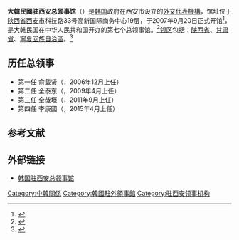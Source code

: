 {{citation style|time=2017-02-09T07:31:26+00:00}}
{{expand|time=2017-02-09T07:31:26+00:00}}
{{Infobox diplomatic mission
| name              = 大韓民國駐西安總領事館<br><small>{{lang|ko|주 시안 대한민국 총영사관}}<br>[[File:Emblem_of_South_Korea.svg|110px]]</small>
| image             = 
| caption= 
| location          = {{CHN}}[[西安市|西安市]]
| address           = [[西安高新技术产业开发区|西安高新技术产业开发区]]科技路33号
| department={{flagicon image|Emblem of the Government of the Republic of Korea.svg}}  [[大韓民國外交部|大韓民國外交部]]
| ambassador        = 
| open              = 2007年9月20日
| consul_general    = 李康國
| high_commissioner =
| coordinates       = 
| website           = [http://chn-xian.mofa.go.kr/worldlanguage/asia/chn-xian/main/index.jsp 官方網站]
}}
'''大韓民國驻西安总领事馆'''（{{kor|k=주 시안 대한민국 총영사관|hj=駐 시안 大韓民國 總領事館|名=南}}）是[[韩国|韩国]]政府在西安市设立的[[韓國駐外機構列表|外交代表機構]]，馆址位于[[陕西省|陕西省]][[西安市|西安市]]科技路33号高新国际商务中心19层，于2007年9月20日正式开馆<ref>{{Cite web|url=http://news.xinhuanet.com/newscenter/2007-09/20/content_6761375.htm|title=韩国驻西安总领事馆开馆|accessdate=2017-04-10|author=|date=2007-09-20|work=news.xinhuanet.com|publisher=新华网}}</ref>，是大韩民国在中华人民共和国开办的第七个总领事馆。<ref>{{Cite web|url=http://www.xiancn.com/gb/wbpaper/2007-09/21/content_1321722.htm|title=韩国驻西安总领馆开馆|accessdate=2017-04-10|author=|date=2007-09-21|work=www.xiancn.com|publisher=西安晚报电子版|archive-date=2017-02-11|archive-url=https://web.archive.org/web/20170211082825/http://www.xiancn.com/gb/wbpaper/2007-09/21/content_1321722.htm|dead-url=no}}</ref>[[領事轄區|领区]]包括：[[陕西省|陕西省]]、[[甘肃省|甘肃省]]、[[寧夏回族自治區|寧夏回族自治區]]。<ref>{{Cite web|url=http://www.fmprc.gov.cn/chn//pds/fw/lbfw/lsgmd/t874932.htm|title=大韩民国驻西安总领事馆|accessdate=2017-04-10|author=|date=|work=www.fmprc.gov.cn|publisher=中華人民共和國外交部|language=zh-CN|archive-date=2018-10-20|archive-url=https://web.archive.org/web/20181020011540/https://www.fmprc.gov.cn/chn//pds/fw/lbfw/lsgmd/t874932.htm|dead-url=no}}</ref>

==历任总领事==
*第一任 俞载贤（{{lang|ko|유재현}}，2006年12月上任）
*第二任 全泰东（{{lang|ko|전태동}}，2009年4月上任）
*第三任 全哉垣（{{lang|ko|전재원}}，2011年9月上任）
*第四任 李康國（{{lang|ko|이강국}}，2015年4月上任）

== 参考文献 ==
{{Reflist}}

==外部链接==
* [http://chn-xian.mofa.go.kr/worldlanguage/asia/chn-xian/main/index.jsp 韩国驻西安总领事馆] {{Wayback|url=http://chn-xian.mofa.go.kr/worldlanguage/asia/chn-xian/main/index.jsp |date=20171220201903 }}

{{駐中華人民共和國外交機構}}
{{韓國駐外機構}}

[[Category:中韓關係|Category:中韓關係]]
[[Category:韓國駐外領事館|Category:韓國駐外領事館]]
[[Category:驻西安领事机构|Category:驻西安领事机构]]